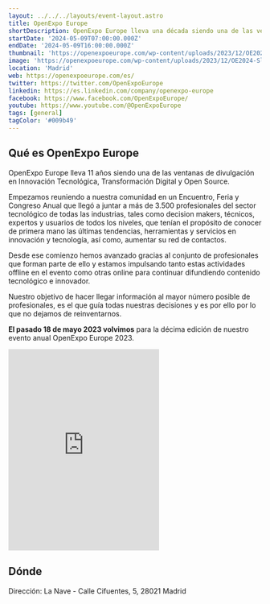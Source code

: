 ```yaml
---
layout: ../../../layouts/event-layout.astro
title: OpenExpo Europe
shortDescription: OpenExpo Europe lleva una década siendo una de las ventanas de divulgación en Innovación Tecnológica, Transformación Digital y Open Source.
startDate: '2024-05-09T07:00:00.000Z'
endDate: '2024-05-09T16:00:00.000Z'
thumbnail: 'https://openexpoeurope.com/wp-content/uploads/2023/12/OE2024-Slider-Home-V2-scaled.jpg'
image: 'https://openexpoeurope.com/wp-content/uploads/2023/12/OE2024-Slider-Home-V2-scaled.jpg'
location: 'Madrid'
web: https://openexpoeurope.com/es/
twitter: https://twitter.com/OpenExpoEurope
linkedin: https://es.linkedin.com/company/openexpo-europe
facebook: https://www.facebook.com/OpenExpoEurope/
youtube: https://www.youtube.com/@OpenExpoEurope
tags: [general]
tagColor: '#009b49'
---
```



## Qué es OpenExpo Europe

OpenExpo Europe lleva 11 años siendo una de las ventanas de divulgación en Innovación Tecnológica, Transformación Digital y Open Source.

Empezamos reuniendo a nuestra comunidad en un Encuentro, Feria y Congreso Anual que llegó a juntar a más de 3.500 profesionales del sector tecnológico de todas las industrias, tales como decision makers, técnicos, expertos y usuarios de todos los niveles, que tenían el propósito de conocer de primera mano las últimas tendencias, herramientas y servicios en innovación y tecnología, así como, aumentar su red de contactos.

Desde ese comienzo hemos avanzado gracias al conjunto de profesionales que forman parte de ello y estamos impulsando tanto estas actividades offline en el evento como otras online para continuar difundiendo contenido tecnológico e innovador.

Nuestro objetivo de hacer llegar información al mayor número posible de profesionales, es el que guía todas nuestras decisiones y es por ello por lo que no dejamos de reinventarnos.

**El pasado 18 de mayo 2023 volvimos** para la décima edición de nuestro evento anual OpenExpo Europe 2023.

<iframe
  className="w-full mt-4"
  height="400px"
  allow="picture-in-picture"
  allowfullscreen=""
  frameborder="0"
  src="https://www.youtube.com/embed/GtsSTbFtor8?feature=oembed"
  title="OpenExpo Europe 2022 - Resumen y entrevistas"
></iframe>


## Dónde

Dirección: La Nave - Calle Cifuentes, 5, 28021 Madrid

<GoogleMap
  src="https://www.google.com/maps/embed?pb=!1m18!1m12!1m3!1d3040.7630779306296!2d-3.69857202325268!3d40.3476014598427!2m3!1f0!2f0!3f0!3m2!1i1024!2i768!4f13.1!3m3!1m2!1s0xd4226dc6a64c46b%3A0x23e1b239d4aea935!2sLa%20Nave!5e0!3m2!1ses!2ses!4v1687238977089!5m2!1ses!2ses"
  ariaLabel="La Nave - Calle Cifuentes, 5, 28021 Madrid"
/>